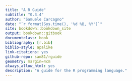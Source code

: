 ```yaml
--- 
title: "A R Guide"
subtitle: "0.3.4"
author: "Samuele Carcagno"
date: "`r format(Sys.time(), '%d %B, %Y')`"
site: bookdown::bookdown_site
output: bookdown::gitbook
documentclass: book
bibliography: [r.bib]
biblio-style: apalike
link-citations: yes
github-repo: sam81/rguide
geometry: margin=4cm
always_allow_html: yes
description: "A guide for the R programming language."
---
```


